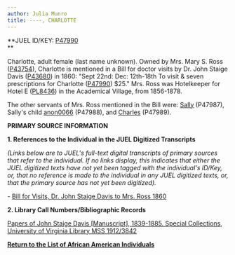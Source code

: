 ```yaml
---
author: Julia Munro
title: ----, CHARLOTTE
---
```

**JUEL ID/KEY: [P47990](http://juel.iath.virginia.edu/public_person?person=47990 "P47990")  
**

Charlotte, adult female (last name unknown). Owned by Mrs. Mary S. Ross ([P43754](http://juel.iath.virginia.edu/public_person?person=43754 "P43754")), Charlotte is mentioned in a Bill for doctor visits by Dr. John Staige Davis ([P43680](http://juel.iath.virginia.edu/public_person?person=43680 "P43680")) in 1860: "Sept 22nd: Dec: 12th-18th To visit & seven prescriptions for Charlotte ([P47990](http://juel.iath.virginia.edu/public_person?person=P47990)) $25." Mrs. Ross was Hotelkeeper for Hotel E ([PL8436](http://juel.iath.virginia.edu/public_place?place=8436#m1 "PL8436")) in the Academical Village, from 1856-1878. 

The other servants of Mrs. Ross mentioned in the Bill were: [Sally](http://juel.iath.virginia.edu/node/938 "Sally") (P47987), Sally's child [anon0066](http://juel.iath.virginia.edu/node/939 "Sally's child") (P47988), and [Charles](http://juel.iath.virginia.edu/node/940 "Charles") (P47989).

**PRIMARY SOURCE INFORMATION** 

**1\. References to the Individual in the JUEL Digitized Transcripts**

_(Links below are to JUEL's full-text digital transcripts of primary sources that refer to the individual. If no links display, this indicates that either the JUEL digitized texts have not yet been tagged with the individual's ID/Key, or, that no reference is made to the individual in any JUEL digitized texts, or, that the primary source has not yet been digitized)._   

\- [Bill for Visits, Dr. John Staige Davis to Mrs. Ross 1860](http://juel.iath.virginia.edu/node/343?doc=/juel_display/Cadavers/JS_Davis/Ross_1860_00_00 "Bill Dr. JS Davis to Mrs. Ross, 1860")

**2\. Library Call Numbers/Bibliographic Records**

[Papers of John Staige Davis \[Manuscript\], 1839-1885. Special Collections, University of Virginia Library MSS 1912/3842](https://search.lib.virginia.edu/catalog/u3929949 "John Staige Davis Papers")  
[](http://search.lib.virginia.edu/catalog/u6607353 "Proctor's Daybook")

**[Return to the List of African American Individuals](http://juel.iath.virginia.edu/node/367 "Return to the List of African-American Individuals")**

 **[](http://search.lib.virginia.edu/catalog/u6371432)**